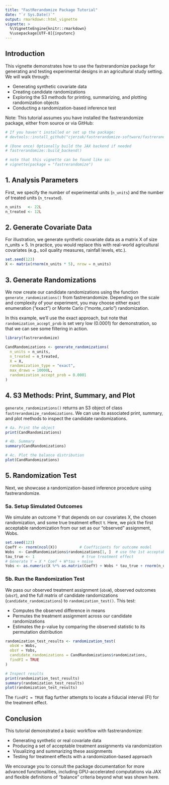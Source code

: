 ```yaml
---
title: "FastRerandomize Package Tutorial"
date: "`r Sys.Date()`"
output: rmarkdown::html_vignette
vignette: >
  %\VignetteEngine{knitr::rmarkdown}
  %\usepackage[UTF-8]{inputenc}
---
```


## Introduction

This vignette demonstrates how to use the fastrerandomize package for generating and testing experimental designs in an agricultural study setting. We will walk through:

* Generating synthetic covariate data
* Creating candidate randomizations
* Exploring the S3 methods for printing, summarizing, and plotting randomization objects
* Conducting a randomization-based inference test

Note: This tutorial assumes you have installed the fastrerandomize package, either from source or via GitHub:

```r
# If you haven't installed or set up the package:
# devtools::install_github("cjerzak/fastrerandomize-software/fastrerandomize")

# (Done once) Optionally build the JAX backend if needed
# fastrerandomize::build_backend()

# note that this vignette can be found like so: 
# vignette(package = "fastrerandomize")
```

## 1. Analysis Parameters

First, we specify the number of experimental units (`n_units`) and the number of treated units (`n_treated`).

```r
n_units   <- 22L
n_treated <- 12L
```

## 2. Generate Covariate Data

For illustration, we generate synthetic covariate data as a matrix X of size n_units × 5. In practice, you would replace this with real-world agricultural covariates (e.g., soil quality measures, rainfall levels, etc.).

```r
set.seed(123)
X <- matrix(rnorm(n_units * 5), nrow = n_units)
```

## 3. Generate Randomizations

We now create our candidate randomizations using the function `generate_randomizations()` from fastrerandomize. Depending on the scale and complexity of your experiment, you may choose either exact enumeration ("exact") or Monte Carlo ("monte_carlo") randomization.

In this example, we'll use the exact approach, but note that `randomization_accept_prob` is set very low (0.0001) for demonstration, so that we can see some filtering in action.

```r
library(fastrerandomize)

CandRandomizations <- generate_randomizations(
  n_units = n_units,
  n_treated = n_treated,
  X = X,
  randomization_type = "exact", 
  max_draws = 10000L,
  randomization_accept_prob = 0.0001
)
```

## 4. S3 Methods: Print, Summary, and Plot

`generate_randomizations()` returns an S3 object of class `fastrerandomize_randomizations`. We can use its associated print, summary, and plot methods to inspect the candidate randomizations.

```r
# 4a. Print the object
print(CandRandomizations)

# 4b. Summary
summary(CandRandomizations)

# 4c. Plot the balance distribution
plot(CandRandomizations)
```

## 5. Randomization Test

Next, we showcase a randomization-based inference procedure using fastrerandomize.

### 5a. Setup Simulated Outcomes

We simulate an outcome Y that depends on our covariates X, the chosen randomization, and some true treatment effect τ. Here, we pick the first acceptable randomization from our set as our "observed" assignment, Wobs.

```r
set.seed(123)
CoefY <- rnorm(ncol(X))          # Coefficients for outcome model
Wobs  <- CandRandomizations$randomizations[1, ]  # use the 1st acceptable randomization
tau_true <- 1                     # true treatment effect
# Generate Y = X * Coef + W*tau + noise
Yobs <- as.numeric(X %*% as.matrix(CoefY) + Wobs * tau_true + rnorm(n_units, sd = 0.1))
```

### 5b. Run the Randomization Test

We pass our observed treatment assignment (`obsW`), observed outcomes (`obsY`), and the full matrix of candidate randomizations (`candidate_randomizations`) to `randomization_test()`. This test:

* Computes the observed difference in means
* Permutes the treatment assignment across our candidate randomizations
* Estimates the p-value by comparing the observed statistic to its permutation distribution

```r
randomization_test_results <- randomization_test(
  obsW = Wobs,
  obsY = Yobs,
  candidate_randomizations = CandRandomizations$randomizations,
  findFI = TRUE
)

# Inspect results
print(randomization_test_results)
summary(randomization_test_results)
plot(randomization_test_results)
```

The `findFI = TRUE` flag further attempts to locate a fiducial interval (FI) for the treatment effect.

## Conclusion

This tutorial demonstrated a basic workflow with fastrerandomize:

* Generating synthetic or real covariate data
* Producing a set of acceptable treatment assignments via randomization
* Visualizing and summarizing these assignments
* Testing for treatment effects with a randomization-based approach

We encourage you to consult the package documentation for more advanced functionalities, including GPU-accelerated computations via JAX and flexible definitions of "balance" criteria beyond what was shown here.